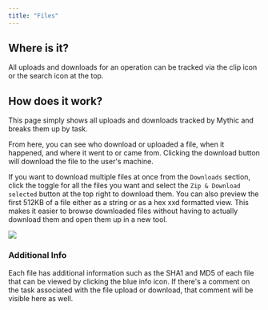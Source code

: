 ```yaml
---
title: "Files"
---
```


## Where is it?

All uploads and downloads for an operation can be tracked via the clip icon or the search icon at the top.

## How does it work?

This page simply shows all uploads and downloads tracked by Mythic and breaks them up by task.

From here, you can see who download or uploaded a file, when it happened, and where it went to or came from. Clicking the download button will download the file to the user's machine.

If you want to download multiple files at once from the `Downloads` section, click the toggle for all the files you want and select the `Zip & Download selected` button at the top right to download them. You can also preview the first 512KB of a file either as a string or as a hex xxd formatted view. This makes it easier to browse downloaded files without having to actually download them and open them up in a new tool.

<Frame>
  <img src="/images/version-2.3/image-13.avif"/>
</Frame>

### Additional Info

Each file has additional information such as the SHA1 and MD5 of each file that can be viewed by clicking the blue info icon. If there's a comment on the task associated with the file upload or download, that comment will be visible here as well.
